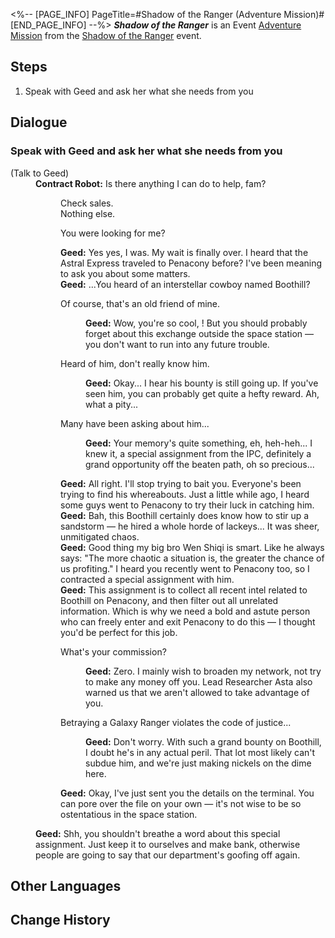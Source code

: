 <%-- [PAGE_INFO]
PageTitle=#Shadow of the Ranger (Adventure Mission)#
[END_PAGE_INFO] --%>
{{Stub|Dialogue.}}
{{Mission Infobox
|id            = 8026301
|title         = Shadow of the Ranger
|image         = <!--Mission Shadow of the Ranger (Adventure Mission).png-->
|type          = Adventure
|event_name    = Shadow of the Ranger
|chapter       = 
|requirements  = [[Trailblaze Continuance]] ''[[Battles Without Ninja and Humanity]]'' completed
|summary       = <!--official mission summary from Fate's Atlas-->
|characters    = Contract Robot; Geed; Trailblazer
|startLocation = [[Herta Space Station]] - [[Base Zone]]
|world         = Herta Space Station
|area          = Base Zone
|prev          = 
|next          = 
|rewards       = Credit*5,000
}}
'''''Shadow of the Ranger''''' is an Event [[Adventure Mission]] from the [[Shadow of the Ranger]] event.

==Steps==
# Speak with Geed and ask her what she needs from you

<!--
==Gameplay Notes==

--><!--
==Trial Character==

-->
==Dialogue==
{{Stub Dialogue}}
===Speak with Geed and ask her what she needs from you{{subst:void|<!--802630101-->}}===
{{Mission Description|type=adventure|location=Base Zone|Geed, a researcher from the Department of Implement Arts, wants to see you for something. You're quite not sure what she wants you to do this time...}}
{{Dialogue Start}}

;(Talk to Geed)
:'''Contract Robot:''' Is there anything I can do to help, fam?
::Check sales.
::Nothing else.
::{{DIcon|Arrow}} You were looking for me?
::'''Geed:''' Yes yes, I was. My wait is finally over. I heard that the Astral Express traveled to Penacony before? I've been meaning to ask you about some matters.
::'''Geed:''' ...You heard of an interstellar cowboy named Boothill?
::{{DIcon|Arrow}} Of course, that's an old friend of mine.
:::'''Geed:''' Wow, you're so cool, {{MC|f=miss|m=mister}}! But you should probably forget about this exchange outside the space station &mdash; you don't want to run into any future trouble.
::{{DIcon|Arrow}} Heard of him, don't really know him.
:::'''Geed:''' Okay... I hear his bounty is still going up. If you've seen him, you can probably get quite a hefty reward. Ah, what a pity...
::{{DIcon|Arrow}} Many have been asking about him...
:::'''Geed:''' Your memory's quite something, eh, heh-heh... I knew it, a special assignment from the IPC, definitely a grand opportunity off the beaten path, oh so precious...
::'''Geed:''' All right. I'll stop trying to bait you. Everyone's been trying to find his whereabouts. Just a little while ago, I heard some guys went to Penacony to try their luck in catching him.
::'''Geed:''' Bah, this Boothill certainly does know how to stir up a sandstorm &mdash; he hired a whole horde of lackeys... It was sheer, unmitigated chaos.
::'''Geed:''' Good thing my big bro Wen Shiqi is smart. Like he always says: "The more chaotic a situation is, the greater the chance of us profiting." I heard you recently went to Penacony too, so I contracted a special assignment with him.
::'''Geed:''' This assignment is to collect all recent intel related to Boothill on Penacony, and then filter out all unrelated information. Which is why we need a bold and astute person who can freely enter and exit Penacony to do this &mdash; I thought you'd be perfect for this job.
::{{DIcon|Arrow}} What's your commission?
:::'''Geed:''' Zero. I mainly wish to broaden my network, not try to make any money off you. Lead Researcher Asta also warned us that we aren't allowed to take advantage of you.
::{{DIcon|Arrow}} Betraying a Galaxy Ranger violates the code of justice...
:::'''Geed:''' Don't worry. With such a grand bounty on Boothill, I doubt he's in any actual peril. That lot most likely can't subdue him, and we're just making nickels on the dime here.
::'''Geed:''' Okay, I've just sent you the details on the terminal. You can pore over the file on your own &mdash; it's not wise to be so ostentatious in the space station.
::{{tx}}
:'''Geed:''' Shh, you shouldn't breathe a word about this special assignment. Just keep it to ourselves and make bank, otherwise people are going to say that our department's goofing off again.
{{Dialogue End}}

==Other Languages==
{{Other Languages
|en   = Shadow of the Ranger
|zhs  = 游侠谜影
|zht  = 遊俠謎影
|ja   = レンジャーの影
|ko   = 레인저의 그림자
|es   = Sombra del Vigilante
|fr   = Ombre du Ranger
|ru   = Тень рейнджера
|th   = เงาผู้กล้าปริศนา
|vi   = Ảo Ảnh Cảnh Binh
|de   = Schatten des Rangers
|id   = Bayangan Ranger
|pt   = Sombra do Vigia
}}

==Change History==
{{Change History|2.6}}
